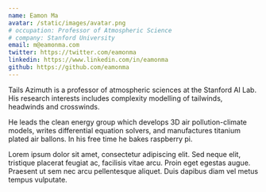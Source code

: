 ```yaml
---
name: Eamon Ma
avatar: /static/images/avatar.png
# occupation: Professor of Atmospheric Science
# company: Stanford University
email: m@eamonma.com
twitter: https://twitter.com/eamonma
linkedin: https://www.linkedin.com/in/eamonma
github: https://github.com/eamonma
---
```


Tails Azimuth is a professor of atmospheric sciences at the Stanford AI Lab. His research interests includes complexity modelling of tailwinds, headwinds and crosswinds.

He leads the clean energy group which develops 3D air pollution-climate models, writes differential equation solvers, and manufactures titanium plated air ballons. In his free time he bakes raspberry pi.

Lorem ipsum dolor sit amet, consectetur adipiscing elit. Sed neque elit, tristique placerat feugiat ac, facilisis vitae arcu. Proin eget egestas augue. Praesent ut sem nec arcu pellentesque aliquet. Duis dapibus diam vel metus tempus vulputate.
